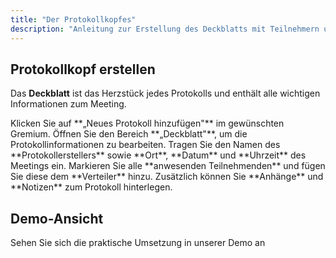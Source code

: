 ```yaml
---
title: "Der Protokollkopfes"
description: "Anleitung zur Erstellung des Deckblatts mit Teilnehmern und Meeting-Informationen"
---
```


## Protokollkopf erstellen

Das **Deckblatt** ist das Herzstück jedes Protokolls und enthält alle wichtigen Informationen zum Meeting.

<Steps>
  <Step title="Protokoll starten">
    Klicken Sie auf **„Neues Protokoll hinzufügen"** im gewünschten Gremium.
  </Step>
  <Step title="Deckblatt bearbeiten">
    Öffnen Sie den Bereich **„Deckblatt"**, um die Protokollinformationen zu bearbeiten.
  </Step>
  <Step title="Grunddaten eintragen">
    Tragen Sie den Namen des **Protokollerstellers** sowie **Ort**, **Datum** und **Uhrzeit** des Meetings ein.
  </Step>
  <Step title="Anwesenheit verwalten">
    Markieren Sie alle **anwesenden Teilnehmenden** und fügen Sie diese dem **Verteiler** hinzu.
  </Step>
  <Step title="Zusätzliche Informationen">
    Zusätzlich können Sie **Anhänge** und **Notizen** zum Protokoll hinterlegen.
  </Step>
</Steps>

## Demo-Ansicht

<Card title="📹 Zur interaktiven Demo" href="https://app.arcade.software/flows/RPdwyzgZfSrwGoL0W3Q4/edit" icon="play">
  Sehen Sie sich die praktische Umsetzung in unserer Demo an
</Card> 
